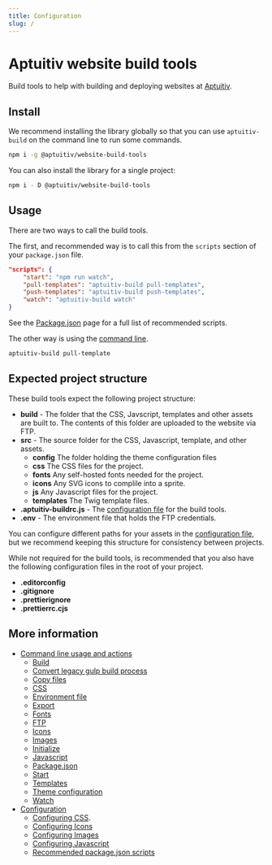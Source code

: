 ```yaml
---
title: Configuration
slug: /
---
```


# Aptuitiv website build tools

Build tools to help with building and deploying websites at [Aptuitiv](https://www.aptuitiv.com/).

## Install

We recommend installing the library globally so that you can use `aptuitiv-build` on the command line to run some commands.

```bash
npm i -g @aptuitiv/website-build-tools
```

You can also install the library for a single project:

```bash
npm i - D @aptuitiv/website-build-tools
```

## Usage

There are two ways to call the build tools.

The first, and recommended way is to call this from the `scripts` section of your `package.json` file.

```json
"scripts": {
    "start": "npm run watch",
    "pull-templates": "aptuitiv-build pull-templates",
    "push-templates": "aptuitiv-build push-templates",
    "watch": "aptuitiv-build watch"
}
```

See the [Package.json](/configuration/package-json-scripts) page for a full list of recommended scripts.

The other way is using the [command line](/command-line/).

```bash
aptuitiv-build pull-template
```

## Expected project structure

These build tools expect the following project structure:

- **build** - The folder that the CSS, Javscript, templates and other assets are built to. The contents of this folder are uploaded to the website via FTP.
- **src** - The source folder for the CSS, Javascript, template, and other assets.
  - **config** The folder holding the theme configuration files
  - **css** The CSS files for the project.
  - **fonts** Any self-hosted fonts needed for the project.
  - **icons** Any SVG icons to complile into a sprite.
  - **js** Any Javascript files for the project.
  - **templates** The Twig template files.
- **.aptuitiv-buildrc.js** - The [configuration file](/configuration/) for the build tools.
- **.env** - The environment file that holds the FTP credentials.

You can configure different paths for your assets in the [configuration file](/configuration/), but we recommend keeping this structure for consistency between projects.

While not required for the build tools, is recommended that you also have the following configuration files in the root of your project.

- **.editorconfig**
- **.gitignore**
- **.prettierignore**
- **.prettierrc.cjs**

## More information

- [Command line usage and actions](/command-line/)
  - [Build](/command-line/build)
  - [Convert legacy gulp build process](/command-line/convert-gulp)
  - [Copy files](/command-line/copy-files)
  - [CSS](/command-line/css)
  - [Environment file](/command-line/environment)
  - [Export](/command-line/export)
  - [Fonts](/command-line/fonts)
  - [FTP](/command-line/ftp)
  - [Icons](/command-line/icons)
  - [Images](/command-line/images)
  - [Initialize](/command-line/initialize)
  - [Javascript](/command-line/javascript)
  - [Package.json](/command-line/package-json)
  - [Start](/command-line/start)
  - [Templates](/command-line/templates)
  - [Theme configuration](/command-line/theme)
  - [Watch](/command-line/watch)
- [Configuration](/configuration/)
  - [Configuring CSS](/configuration/css).
  - [Configuring Icons](/configuration/icons)
  - [Configuring Images](/configuration/images)
  - [Configuring Javascript](/configuration/javascript)
  - [Recommended package.json scripts](/configuration/package-json-scripts)
